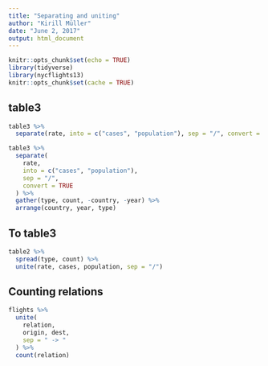 ```yaml
---
title: "Separating and uniting"
author: "Kirill Müller"
date: "June 2, 2017"
output: html_document
---
```


```r
knitr::opts_chunk$set(echo = TRUE)
library(tidyverse)
library(nycflights13)
knitr::opts_chunk$set(cache = TRUE)
```


## table3

```r
table3 %>%
  separate(rate, into = c("cases", "population"), sep = "/", convert = TRUE)
```

```r
table3 %>%
  separate(
    rate,
    into = c("cases", "population"),
    sep = "/",
    convert = TRUE
  ) %>%
  gather(type, count, -country, -year) %>%
  arrange(country, year, type)
```


## To table3

```r
table2 %>%
  spread(type, count) %>% 
  unite(rate, cases, population, sep = "/")
```


## Counting relations

```r
flights %>%
  unite(
    relation,
    origin, dest,
    sep = " -> "
  ) %>%
  count(relation)
```

